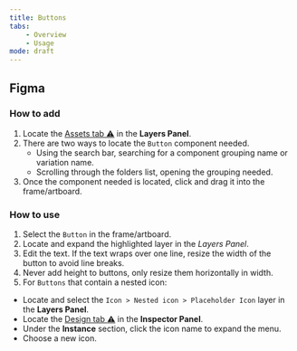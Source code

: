 ```yaml
---
title: Buttons
tabs:
    - Overview
    - Usage
mode: draft
---
```

## Figma


### How to add

1. Locate the [Assets tab :warning:]() in the **Layers Panel**.
2. There are two ways to locate the `Button` component needed. 
	* Using the search bar, searching for a component grouping name or variation name.
	* Scrolling through the folders list, opening the grouping needed.
3. Once the component needed is located, click and drag it into the frame/artboard. 


### How to use

1. Select the `Button` in the frame/artboard. 
2. Locate and expand the highlighted layer in the *Layers Panel*.
3. Edit the text. If the text wraps over one line, resize the width of the button to avoid line breaks.
4. Never add height to buttons, only resize them horizontally in width. 
5. For `Buttons` that contain a nested icon: 
  * Locate and select the `Icon > Nested icon > Placeholder Icon` layer in the **Layers Panel**.
  * Locate the [Design tab :warning:]() in the **Inspector Panel**.
  * Under the **Instance** section, click the icon name to expand the menu. 
  * Choose a new icon. 
